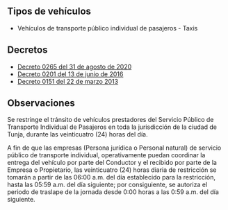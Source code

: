 ## Tipos de vehículos

- Vehículos de transporte público individual de pasajeros - Taxis

## Decretos

- [Decreto 0265 del 31 de agosto de 2020](https://alcaldiatunja.micolombiadigital.gov.co/sites/alcaldiatunja/content/files/000969/48433_2020_decreto_0265_del_31ago2020.pdf)
- [Decreto 0201 del 13 de junio de 2016](http://tunja-boyaca.gov.co/apc-aa-files/63353630666563646636613430366433/2016-decreto-0201-del-13jun2016.pdf)
- [Decreto 0151 del 22 de marzo 2013](http://www.tunja-boyaca.gov.co/apc-aa-files/63353630666563646636613430366433/decreto-no_0151-del-22mar2013.pdf)

## Observaciones

Se restringe el tránsito de vehículos prestadores del Servicio Público de Transporte Individual de Pasajeros en toda la jurisdicción de la ciudad de Tunja, durante las veinticuatro (24) horas del día.

A fin de que las empresas (Persona jurídica o Personal natural) de servicio público de transporte individual, operativamente puedan coordinar la entrega del vehículo por parte del Conductor y el recibido por parte de la Empresa o Propietario, las veinticuatro (24) horas diaria de restricción se tomarán a partir de las 06:00 a.m. del día establecido para la restricción, hasta las 05:59 a.m. del día siguiente; por consiguiente, se autoriza el periodo de traslape de la jornada desde 0:00 horas a las 0:59 a.m. del día siguiente.

